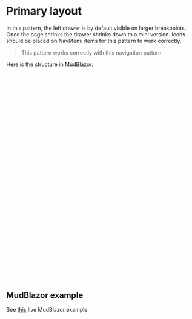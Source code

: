 
<Meta title="Patterns/Layout & Pages/Layout/Primary" />

# Primary layout

In this pattern, the left drawer is by default visible on larger breakpoints.
Once the page shrinks the drawer shrinks down to a mini version. Icons should
be placed on NavMenu items for this pattern to work correctly.

<Canvas of={LayoutPrimaryStories.Design} />

> This pattern works correctly with this navigation pattern

Here is the structure in MudBlazor:

```csharp
@using static TruePageNormal
@using static DashboardPage
@using static TrueNavMenu


<MudLayout>
    <MudAppBar Elevation="1">
        <!-- Quick example, follow what we have on True for now -->
        <MudIconButton Icon="@Icons.Material.Filled.Menu" Color="Color.Inherit" Edge="Edge.Start" OnClick="@((e) => DrawerToggle())" />
        <MudText Typo="Typo.h5" Class="ml-3">Application</MudText>
        <MudSpacer />
        <MudIconButton Icon="@Icons.Material.Filled.MoreVert" Color="Color.Inherit" Edge="Edge.End" />
    </MudAppBar>

    <!-- See theme > LayoutProperties for mini width -->
    <MudDrawer Width="260px" @bind-Open="_drawerOpen" ClipMode="DrawerClipMode.Always" Elevation="1" Variant="@DrawerVariant.Mini">
        <TrueNavMenu />
    </MudDrawer>

    <MudMainContent>
        <TruePageNormal>
            <DashboardPage />
        </TruePageNormal>
    </MudMainContent>
</MudLayout>

@code {
    [Parameter]
    public RenderFragment ChildContent {get; set;}

    bool _drawerOpen = true;

    void DrawerToggle()
    {
        _drawerOpen = !_drawerOpen;
    }
}
```

## MudBlazor example

See [this](https://try.mudblazor.com/snippet/wuGeEdOMzfAKoUVI) live MudBlazor example
